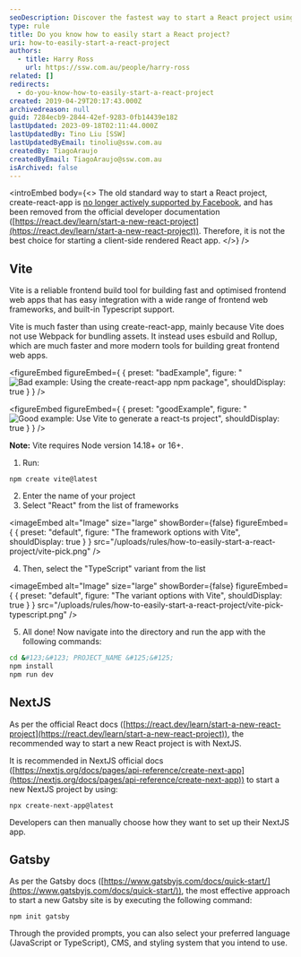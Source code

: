 ```yaml
---
seoDescription: Discover the fastest way to start a React project using modern tools like Vite and Next.js.
type: rule
title: Do you know how to easily start a React project?
uri: how-to-easily-start-a-react-project
authors:
  - title: Harry Ross
    url: https://ssw.com.au/people/harry-ross
related: []
redirects:
  - do-you-know-how-to-easily-start-a-react-project
created: 2019-04-29T20:17:43.000Z
archivedreason: null
guid: 7284ecb9-2844-42ef-9283-0fb14439e182
lastUpdated: 2023-09-18T02:11:44.000Z
lastUpdatedBy: Tino Liu [SSW]
lastUpdatedByEmail: tinoliu@ssw.com.au
createdBy: TiagoAraujo
createdByEmail: TiagoAraujo@ssw.com.au
isArchived: false
---
```

<introEmbed
  body={<>
The old standard way to start a React project, create-react-app is [no longer actively supported by Facebook](https://github.com/facebook/create-react-app/discussions/11086#discussioncomment-956516), and has been removed from the official developer documentation ([https://react.dev/learn/start-a-new-react-project](https://react.dev/learn/start-a-new-react-project)). Therefore, it is not the best choice for starting a client-side rendered React app.
  </>}
/>
## Vite

Vite is a reliable frontend build tool for building fast and optimised frontend web apps that has easy integration with a wide range of frontend web frameworks, and built-in Typescript support.

Vite is much faster than using create-react-app, mainly because Vite does not use Webpack for bundling assets. It instead uses esbuild and Rollup, which are much faster and more modern tools for building great frontend web apps.

<figureEmbed figureEmbed={ {
  preset: "badExample",
  figure: "![Bad example: Using the create-react-app npm package](/uploads/rules/how-to-easily-start-a-react-project/new-create-react-app.png)",
  shouldDisplay: true
} } />


<figureEmbed figureEmbed={ {
  preset: "goodExample",
  figure: "![Good example: Use Vite to generate a react-ts project](/uploads/rules/how-to-easily-start-a-react-project/vite.png)",
  shouldDisplay: true
} } />

**Note:** Vite requires Node version 14.18+ or 16+.

1. Run:

```shell
npm create vite@latest
```

2. Enter the name of your project
3. Select "React" from the list of frameworks


<imageEmbed
  alt="Image"
  size="large"
  showBorder={false}
  figureEmbed={ {
    preset: "default",
    figure: "The framework options with Vite",
    shouldDisplay: true
  } }
  src="/uploads/rules/how-to-easily-start-a-react-project/vite-pick.png"
/>

4. Then, select the "TypeScript" variant from the list


<imageEmbed
  alt="Image"
  size="large"
  showBorder={false}
  figureEmbed={ {
    preset: "default",
    figure: "The variant options with Vite",
    shouldDisplay: true
  } }
  src="/uploads/rules/how-to-easily-start-a-react-project/vite-pick-typescript.png"
/>

5. All done! Now navigate into the directory and run the app with the following commands:

```bash
cd &#123;&#123; PROJECT_NAME &#125;&#125;
npm install
npm run dev
```

## NextJS

As per the official React docs ([https://react.dev/learn/start-a-new-react-project](https://react.dev/learn/start-a-new-react-project)), the recommended way to start a new React project is with NextJS.

It is recommended in NextJS official docs ([https://nextjs.org/docs/pages/api-reference/create-next-app](https://nextjs.org/docs/pages/api-reference/create-next-app)) to start a new NextJS project by using:

```shell
npx create-next-app@latest
```

Developers can then manually choose how they want to set up their NextJS app.

## Gatsby

As per the Gatsby docs ([https://www.gatsbyjs.com/docs/quick-start/](https://www.gatsbyjs.com/docs/quick-start/)), the most effective approach to start a new Gatsby site is by executing the following command:

```shell
npm init gatsby
```

Through the provided prompts, you can also select your preferred language (JavaScript or TypeScript), CMS, and styling system that you intend to use.
